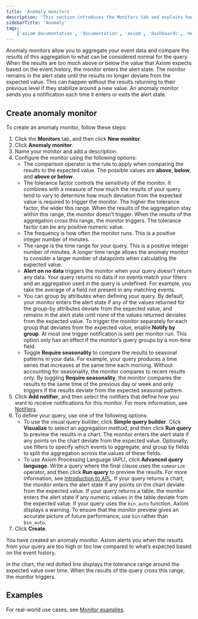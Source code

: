 ```yaml
---
title: 'Anomaly monitors'
description: 'This section introduces the Monitors tab and explains how to create monitors.'
sidebarTitle: 'Anomaly'
tags:
    ['axiom documentation', 'documentation', 'axiom', 'dashboards', 'monitors', 'notifiers', 'slack', 'email', 'pagerduty', 'webhook', 'opsgenie', 'discord', 'discord webhook']
---
```


Anomaly monitors allow you to aggregate your event data and compare the results of this aggregation to what can be considered normal for the query. When the results are too much above or below the value that Axiom expects based on the event history, the monitor enters the alert state. The monitor remains in the alert state until the results no longer deviate from the expected value. This can happen without the results returning to their previous level if they stabilize around a new value. An anomaly monitor sends you a notification each time it enters or exits the alert state.

## Create anomaly monitor

To create an anomaly monitor, follow these steps:

1. Click the **Monitors** tab, and then click **New monitor**.
1. Click **Anomaly monitor**.
1. Name your monitor and add a description.
1. Configure the monitor using the following options:
    - The comparison operator is the rule to apply when comparing the results to the expected value. The possible values are **above**, **below**, and **above or below**.
    - The tolerance factor controls the sensitivity of the monitor. It combines with a measure of how much the results of your query tend to vary to determine how much deviation from the expected value is required to trigger the monitor. The higher the tolerance factor, the wider this range. When the results of the aggregation stay within this range, the monitor doesn’t trigger. When the results of the aggregation cross this range, the monitor triggers. The tolerance factor can be any positive numeric value.
    - The frequency is how often the monitor runs. This is a positive integer number of minutes.
    - The range is the time range for your query. This is a positive integer number of minutes. A longer time range allows the anomaly monitor to consider a larger number of datapoints when calculating the expected value.
    - **Alert on no data** triggers the monitor when your query doesn’t return any data. Your query returns no data if no events match your filters and an aggregation used in the query is undefined. For example, you take the average of a field not present in any matching events.
    - You can group by attributes when defining your query. By default, your monitor enters the alert state if any of the values returned for the group-by attributes deviate from the expected value, and remains in the alert state until none of the values returned deviates from the expected value. To trigger the monitor separately for each group that deviates from the expected value, enable **Notify by group**. At most one trigger notification is sent per monitor run. This option only has an effect if the monitor’s query groups by a non-time field.
    - Toggle **Require seasonality** to compare the results to seasonal patterns in your data. For example, your query produces a time series that increases at the same time each morning. Without accounting for seasonality, the monitor compares to recent results only. By toggling **Require seasonality**, the monitor compares the results to the same time of the previous day or week and only triggers if the results deviate from the expected seasonal pattern.
1. Click **Add notifier**, and then select the notifiers that define how you want to receive notifications for this monitor. For more information, see [Notifiers](#notifiers).
1. To define your query, use one of the following options:
    - To use the visual query builder, click **Simple query builder**. Click **Visualize** to select an aggregation method, and then click **Run query** to preview the results in a chart. The monitor enters the alert state if any points on the chart deviate from the expected value. Optionally, use filters to specify which events to aggregate, and group by fields to split the aggregation across the values of these fields.
    - To use Axiom Processing Language (APL), click **Advanced query language**. Write a query where the final clause uses the `summarize` operator, and then click **Run query** to preview the results. For more information, see [Introduction to APL](/apl/introduction). If your query returns a chart, the monitor enters the alert state if any points on the chart deviate from the expected value. If your query returns a table, the monitor enters the alert state if any numeric values in the table deviate from the expected value. If your query uses the `bin_auto` function, Axiom displays a warning. To ensure that the monitor preview gives an accurate picture of future performance, use `bin` rather than `bin_auto`.
1. Click **Create**.

You have created an anomaly monitor. Axiom alerts you when the results from your query are too high or too low compared to what’s expected based on the event history.

In the chart, the red dotted line displays the tolerance range around the expected value over time. When the results of the query cross this range, the monitor triggers.

## Examples

For real-world use cases, see [Monitor examples](/monitor-data/monitor-examples).